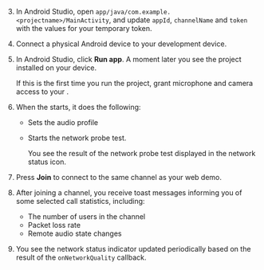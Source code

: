 <PlatformWrapper platform="android">

3. In Android Studio, open `app/java/com.example.<projectname>/MainActivity`, and update `appId`, `channelName` and `token` with the values for your temporary token.

4. Connect a physical Android device to your development device.

5. In Android Studio, click **Run app**. A moment later you see the project installed on your device.

    If this is the first time you run the project, grant microphone and camera access to your <Vpl k="CLIENT" />.

6. When the <Vpl k="CLIENT" /> starts, it does the following:

    * Sets the audio profile 
    * Starts the network probe test.
        
        You see the result of the network probe test displayed in the network status icon.

7. Press **Join** to connect to the same channel as your web demo.

8. After joining a channel, you receive toast messages informing you of some selected call statistics, including: 

    * The number of users in the channel
    * Packet loss rate
    * Remote audio state changes 

9. You see the network status indicator updated periodically based on the result of the `onNetworkQuality` callback.

</PlatformWrapper>
